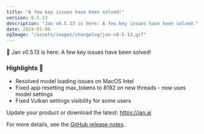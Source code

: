 ```yaml
---
title: "A few key issues have been solved!"
version: 0.5.13
description: "Jan v0.5.13 is here: A few key issues have been solved."
date: 2024-01-06
ogImage: "/assets/images/changelog/jan-v0-5-13.gif"
---
```



<ChangelogHeader title= "Jan v0.5.13: A few key issues have been solved!" date="2024-01-06" ogImage= "/assets/images/changelog/jan-v0-5-13.gif"  />

👋 Jan v0.5.13 is here: A few key issues have been solved!

### Highlights 🎉 

- Resolved model loading issues on MacOS Intel
- Fixed app resetting max_tokens to 8192 on new threads - now uses model settings
- Fixed Vulkan settings visibility for some users

Update your product or download the latest: https://jan.ai

For more details, see the [GitHub release notes](https://github.com/janhq/jan/releases/tag/v0.5.12).